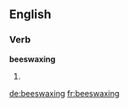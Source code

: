 ==English==

===Verb===
'''beeswaxing'''

# {{present participle of|beeswax}}

[[de:beeswaxing]]
[[fr:beeswaxing]]